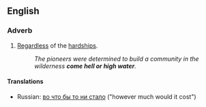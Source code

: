 ==English==

===Adverb===
{{infl|en|adverb|head=[[come]] [[hell or high water]]}}

# {{idiom}} [[regardless|Regardless]] of the [[hardship]]s.
#:''The pioneers were determined to build a community in the wilderness '''come hell or high water'''.''

====Translations====
{{trans-top|regardless of the hardships}}
*Russian: [[во что бы то ни стало]] ("however much would it cost")
{{trans-mid}}
{{trans-bottom}}